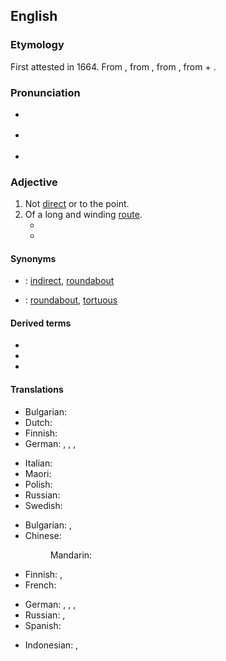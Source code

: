 ==English==
{{was wotd|2007|January|30}}

===Etymology===
{{root|en|ine-pro|*(s)ker-}}
First attested in 1664. From {{etyl|la|en}} {{m|la|circuitōsus}}, from {{m|la|circuitus}}, from {{m|la|circumeō||I go around}}, from {{m|la|circum||around}} + {{m|la|eō||I go}}.

===Pronunciation===
* {{a|RP}} {{IPA|en|/sɜːˈkjuːɪtəs/}}
* {{a|US}} {{IPA|en|/sɚˈkjuːətəs/|/sɚˈkjuːɪtəs/}}
* {{audio|en|en-us-circuitous.ogg|Audio (US)}}

===Adjective===
{{en-adj}}

# Not [[direct]] or to the point.
# Of a long and winding [[route]].
#* {{RQ:Churchill Celebrity|chapter=8|passage=I corralled the judge, and we started off across the fields, in no very mild state of fear of that gentleman's wife, whose vigilance was seldom relaxed. And thus we came by a '''circuitous''' route to Mohair, the judge occupied by his own guilty thoughts, and I by others not less disturbing.}}
#* {{quote-journal|en|year=1962|month=February|title=Talking of Trains: British-owned ferry wagons|journal=Modern Railways|page=83|text=The advantages of the train ferry in combining through running (without double handling) with speed and relatively large loads are shown in the decision of the Swedish State Railways to build 100 large covered and 50 open wagons for working to Britain by the ferry services, although the route from Sweden to any destination in the U.K. via Zeebrugge/Harwich is comparatively '''circuitous'''; the first of the Swedish covered wagons has already run through to London.}}

====Synonyms====
* {{qualifier|not direct}}: [[indirect]], [[roundabout]]
* {{qualifier|of a winding route}}: [[roundabout]], [[tortuous]]

====Derived terms====
* {{l|en|circuitously}}
* {{l|en|circuitousness}}
* {{l|en|uncircuitous}}

====Translations====
{{trans-top|not direct or to the point}}
* Bulgarian: {{t+|bg|обиколен}}
* Dutch: {{t+|nl|omslachtig}}
* Finnish: {{t+|fi|epäsuora}}
* German: {{t+|de|weitschweifig}}, {{t+|de|umständlich}}, {{t+|de|indirekt}}, {{t|de|umschweifend}}
{{trans-mid}}
* Italian: {{t+|it|tortuoso|m}}
* Maori: {{t|mi|āwhiowhio}}
* Polish: {{t+|pl|okrężny}}
* Russian: {{t+|ru|окольно|n}}
* Swedish: {{t+|sv|omständlig}}
{{trans-bottom}}

{{trans-top|of a long and winding route}}
* Bulgarian: {{t+|bg|околен}}, {{t+|bg|обиколен}}
* Chinese:
*: Mandarin: {{t+|cmn|迂迴|tr=yūhuí}}
* Finnish: {{t+|fi|kiertelevä}}, {{t|fi|kaarteleva}}
* French: {{t+|fr|tortueux|m}}
{{trans-mid}}
* German: {{t+|de|weitläufig}}, {{t+|de|verwunden}}, {{t+|de|umständlich}}, {{t|de|sich windend}}
* Russian: {{t+|ru|окольный|m}}, {{t+|ru|петляющий|m}}
* Spanish: {{t+|es|tortuoso}}
{{trans-bottom}}

{{checktrans-top}}
* Indonesian: {{t-check|id|tidak langsung}}, {{t+check|id|putar|alt=berputar-putar}}
{{trans-mid}}
{{trans-bottom}}